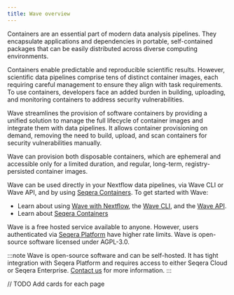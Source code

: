 ```yaml
---
title: Wave overview
---
```


Containers are an essential part of modern data analysis pipelines. They encapsulate applications and dependencies in portable, self-contained packages that can be easily distributed across diverse computing environments. 

Containers enable predictable and reproducible scientific results. However, scientific data pipelines comprise tens of distinct container images, each requiring careful management to ensure they align with task requirements.
To use containers, developers face an added burden in building, uploading, and monitoring containers to address security vulnerabilities.

Wave streamlines the provision of software containers by providing a unified solution to manage the full lifecycle of container images and integrate them with data pipelines.
It allows container provisioning on demand, removing the need to build, upload, and scan containers for security vulnerabilities manually.

Wave can provision both disposable containers, which are ephemeral and accessible only for a limited duration, and regular, long-term, registry-persisted container images.

Wave can be used directly in your Nextflow data pipelines, via Wave CLI or Wave API, and by using [Seqera Containers](./seqera-containers.mdx).
To get started with Wave:

- Learn about using [Wave with Nextflow](https://docs.seqera.io/wave/nextflow), the [Wave CLI](https://docs.seqera.io/wave/cli), and the [Wave API](https://docs.seqera.io/wave/api).
- Learn about [Seqera Containers](./seqera-containers.mdx)

Wave is a free hosted service available to anyone. However, users authenticated via [Seqera Platform](https://cloud.seqera.io/) have higher rate limits. Wave is open-source software licensed under AGPL-3.0.

:::note
Wave is open-source software and can be self-hosted. It has tight integration with Seqera Platform and requires access to either Seqera Cloud or Seqera Enterprise. [Contact us](https://seqera.io/contact-us/) for more information.
:::

// TODO Add cards for each page

